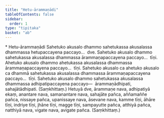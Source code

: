```yaml
---
title: "Hetu-ārammaṇādi"
tableOfContents: false
sidebar:
  order: 1
type: "tipitaka"
basket: "ab"
---
```



<DynamicBreadcrumb />

<Paragraph type="center">
* Hetu-ārammaṇādi
</Paragraph>

<Division number="13">

<Paragraph number="1273">
Sahetuko akusalo dhammo sahetukassa akusalassa dhammassa hetupaccayena paccayo…  dve.
</Paragraph>

<Paragraph number="1274">
Sahetuko akusalo dhammo sahetukassa akusalassa dhammassa ārammaṇapaccayena paccayo…  tīṇi.
</Paragraph>

<Paragraph number="1275">
Ahetuko akusalo dhammo ahetukassa akusalassa dhammassa ārammaṇapaccayena paccayo…  tīṇi.
</Paragraph>

<Paragraph number="1276">
Sahetuko akusalo ca ahetuko akusalo ca dhammā sahetukassa akusalassa dhammassa ārammaṇapaccayena paccayo…  tīṇi.
</Paragraph>

<Paragraph number="1277">
Sahetuko akusalo dhammo sahetukassa akusalassa dhammassa adhipatipaccayena paccayo—  ārammaṇādhipati, sahajātādhipati. (Saṃkhittaṃ.)
</Paragraph>

</Division>
<Division number="14">

<Paragraph number="1278">
Hetuyā dve, ārammaṇe nava, adhipatiyā ekaṃ, anantare nava, samanantare nava, sahajāte pañca, aññamaññe pañca, nissaye pañca, upanissaye nava, āsevane nava, kamme tīṇi, āhāre tīṇi, indriye tīṇi, jhāne tīṇi, magge tīṇi, sampayutte pañca, atthiyā pañca, natthiyā nava, vigate nava, avigate pañca. (Saṃkhittaṃ.)
</Paragraph>
</Division>